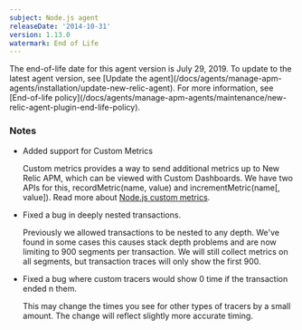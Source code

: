 ```yaml
---
subject: Node.js agent
releaseDate: '2014-10-31'
version: 1.13.0
watermark: End of Life
---
```


<Callout variant="important">
  The end-of-life date for this agent version is July 29, 2019. To update to the latest agent version, see [Update the agent](/docs/agents/manage-apm-agents/installation/update-new-relic-agent). For more information, see [End-of-life policy](/docs/agents/manage-apm-agents/maintenance/new-relic-agent-plugin-end-life-policy).
</Callout>

### Notes

* Added support for Custom Metrics

  Custom metrics provides a way to send additional metrics up to New Relic APM, which can be viewed with Custom Dashboards. We have two APIs for this, recordMetric(name, value) and incrementMetric(name\[, value]). Read more about [Node.js custom metrics](/docs/agents/nodejs-agent/supported-features/nodejs-custom-metrics).
* Fixed a bug in deeply nested transactions.

  Previously we allowed transactions to be nested to any depth. We've found in some cases this causes stack depth problems and are now limiting to 900 segments per transaction. We will still collect metrics on all segments, but transaction traces will only show the first 900.
* Fixed a bug where custom tracers would show 0 time if the transaction ended n them.

  This may change the times you see for other types of tracers by a small amount. The change will reflect slightly more accurate timing.
